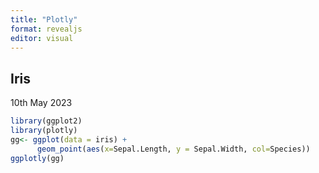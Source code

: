 ```yaml
---
title: "Plotly"
format: revealjs
editor: visual
---
```

## Iris
10th May 2023 



```r
library(ggplot2)
library(plotly)
gg<- ggplot(data = iris) + 
      geom_point(aes(x=Sepal.Length, y = Sepal.Width, col=Species)) 
ggplotly(gg)
```
